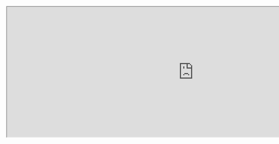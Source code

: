 <div className="replay-block">
  <iframe
    src="https://app.dashcam.io/replay/6866b2954d2d2a81b558b8e1?share=YrcIMy5CcMvdRpE2Wmrkg&embed=true&timestamp=90000&playbackRate=5"
    width="1000"
    height="350"
  />
</div>
